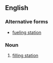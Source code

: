 ==English==

===Alternative forms===
* [[fueling station]]
{{wikipedia}}

===Noun===
{{en-noun}}

# [[filling station]]